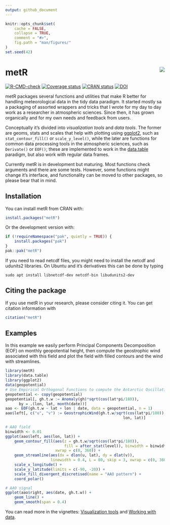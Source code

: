 ```yaml
---
output: github_document
---
```


<!-- README.md is generated from README.Rmd. Please edit that file -->

```r
knitr::opts_chunk$set(
    cache = FALSE,
    collapse = TRUE,
    comment = "#>",
    fig.path = "man/figures/"
)
set.seed(42)
```

# metR <img src="man/figures/logo.png" align="right"/>

<!-- badges: start -->

[![R-CMD-check](https://github.com/eliocamp/metR/actions/workflows/R-CMD-check.yaml/badge.svg)](https://github.com/eliocamp/metR/actions/workflows/R-CMD-check.yaml)
[![Coverage status](https://codecov.io/gh/eliocamp/metR/branch/master/graph/badge.svg?token=jVznWTMCpz)](https://app.codecov.io/gh/eliocamp/metR)
[![CRAN status](https://www.r-pkg.org/badges/version/metR)](https://CRAN.R-project.org/package=metR)
[![DOI](https://zenodo.org/badge/96357263.svg)](https://zenodo.org/badge/latestdoi/96357263)

<!-- badges: end -->

metR packages several functions and utilities that make R better for handling  meteorological data in the tidy data paradigm. It started mostly sa a packaging of assorted wrappers and tricks that I wrote for my day to day work as a researcher in atmospheric sciences. Since then, it has grown organically and for my own needs and feedback from users. 

Conceptually it's divided into *visualization tools* and *data tools*. The former are geoms, stats and scales that help with plotting using [ggplot2](https://ggplot2.tidyverse.org/index.html), such as `stat_contour_fill()` or `scale_y_level()`, while the later are functions for common data processing tools in the atmospheric sciences, such as `Derivate()` or `EOF()`; these are implemented to work in the [data.table](https://github.com/Rdatatable/data.table/wiki) paradigm, but also work with regular data frames. 

Currently metR is in development but maturing. Most functions check arguments and there are some tests. However, some functions might change it's interface, and functionality can be moved to other packages, so please bear that in mind. 

## Installation

You can install metR from CRAN with:

```r
install.packages("metR")
```

Or the development version with:

```r
if (!requireNamespace("pak", quietly = TRUE)) {
    install.packages("pak")
}
pak::pak("metR")
```

If you need to read netcdf files, you might need to install the netcdf and udunits2 libraries. On Ubuntu and it's derivatives this can be done by typing 

```
sudo apt install libnetcdf-dev netcdf-bin libudunits2-dev
```

## Citing the package

If you use metR in your research, please consider citing it. You can get citation information with 

```r
citation("metR")
```


## Examples

In this example we easily perform Principal Components Decomposition (EOF) on monthly geopotential height, then compute the geostrophic wind associated with this field and plot the field with filled contours and the wind with streamlines.

```r
library(metR)
library(data.table)
library(ggplot2)
data(geopotential)
# Use Empirical Orthogonal Functions to compute the Antarctic Oscillation
geopotential <- copy(geopotential)
geopotential[, gh.t.w := Anomaly(gh)*sqrt(cos(lat*pi/180)),
      by = .(lon, lat, month(date))]
aao <- EOF(gh.t.w ~ lat + lon | date, data = geopotential, n = 1)
aao$left[, c("u", "v") := GeostrophicWind(gh.t.w/sqrt(cos(lat*pi/180)), 
                                                    lon, lat)]

# AAO field
binwidth <- 0.01
ggplot(aao$left, aes(lon, lat)) +
    geom_contour_fill(aes(z = gh.t.w/sqrt(cos(lat*pi/180)), 
                          fill = after_stat(level)), binwidth = binwidth,
                      xwrap = c(0, 360)) +
    geom_streamline(aes(dx = dlon(u, lat), dy = dlat(v)),
                    linewidth = 0.4, L = 80, skip = 3, xwrap = c(0, 360)) +
    scale_x_longitude() +
    scale_y_latitude(limits = c(-90, -20)) +
    scale_fill_divergent_discretised(name = "AAO pattern") +
    coord_polar()
```

```r
# AAO signal
ggplot(aao$right, aes(date, gh.t.w)) +
    geom_line() +
    geom_smooth(span = 0.4)
```

You can read more in the vignettes: [Visualization tools](https://eliocamp.github.io/metR/articles/Visualization-tools.html) and [Working with data](https://eliocamp.github.io/metR/articles/Working-with-data.html).
